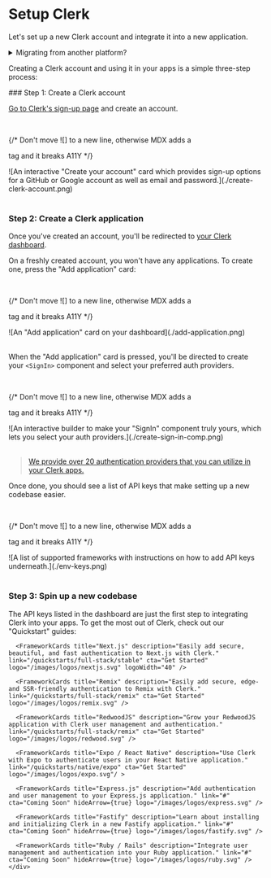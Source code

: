 
# Setup Clerk

Let's set up a new Clerk account and integrate it into a new application.

<details>
  <summary>Migrating from another platform?</summary>

  You might want to [check out one of our migration guides](/migrations-deployments/migrate-from/overview) to help
  you move your data to Clerk.
</details>

Creating a Clerk account and using it in your apps is a simple three-step process:

<Steps>
  ### Step 1: Create a Clerk account

  [Go to Clerk's sign-up page](https://dashboard.clerk.com/sign-up) and create an account.

  <br />

  {/* Don't move ![] to a new line, otherwise MDX adds a <p> tag and it breaks A11Y */}

  <div style={{filter: "drop-shadow(rgba(0, 0, 0, 0.16) 0px 12px 24px)", maxWidth: "400px"}}>![An interactive "Create your account" card which provides sign-up options for a GitHub or Google account as well as email and password.](./create-clerk-account.png)</div>

  <br />

  ### Step 2: Create a Clerk application

  Once you've created an account, you'll be redirected to [your Clerk dashboard](https://dashboard.clerk.com/).

  On a freshly created account, you won't have any applications. To create one, press the "Add application" card:

  <br />

  {/* Don't move ![] to a new line, otherwise MDX adds a <p> tag and it breaks A11Y */}

  <div style={{filter: "drop-shadow(rgba(0, 0, 0, 0.16) 0px 12px 24px)", maxWidth: "400px"}}>![An "Add application" card on your dashboard](./add-application.png)</div>

  <br />

  When the "Add application" card is pressed, you'll be directed to create your `<SignIn>` component and select your preferred
  auth providers.

  <br />

  {/* Don't move ![] to a new line, otherwise MDX adds a <p> tag and it breaks A11Y */}

  <div style={{filter: "drop-shadow(rgba(0, 0, 0, 0.16) 0px 12px 24px)"}}>![An interactive builder to make your "SignIn" component truly yours, which lets you select your auth providers.](./create-sign-in-comp.png)</div>

  <br />

  > [We provide over 20 authentication providers that you can utilize in your Clerk apps.](/users/authentication-providers/overview)

  Once done, you should see a list of API keys that make setting up a new codebase easier.

  <br />

  {/* Don't move ![] to a new line, otherwise MDX adds a <p> tag and it breaks A11Y */}

  <div style={{filter: "drop-shadow(rgba(0, 0, 0, 0.16) 0px 12px 24px)"}}>![A list of supported frameworks with instructions on how to add API keys underneath.](./env-keys.png)</div>

  <br />

  ### Step 3: Spin up a new codebase

  The API keys listed in the dashboard are just the first step to integrating Clerk into your apps. To get the most out
  of Clerk, check out our "Quickstart" guides:

  <div className="container mx-auto my-4">
    <div className="grid grid-cols-1 gap-6 md:grid-cols-2">
      <FrameworkCards title="React" description="Get started installing and initializing Clerk in a new Create React App." link="/quickstarts/frontend/react" cta="Get Started" logo="/images/logos/react.svg" />

      <FrameworkCards title="Next.js" description="Easily add secure, beautiful, and fast authentication to Next.js with Clerk." link="/quickstarts/full-stack/stable" cta="Get Started" logo="/images/logos/nextjs.svg" logoWidth="40" />

      <FrameworkCards title="Remix" description="Easily add secure, edge- and SSR-friendly authentication to Remix with Clerk." link="/quickstarts/full-stack/remix" cta="Get Started" logo="/images/logos/remix.svg" />

      <FrameworkCards title="RedwoodJS" description="Grow your RedwoodJS application with Clerk user management and authentication." link="/quickstarts/full-stack/remix" cta="Get Started" logo="/images/logos/redwood.svg" />

      <FrameworkCards title="Expo / React Native" description="Use Clerk with Expo to authenticate users in your React Native application." link="/quickstarts/native/expo" cta="Get Started" logo="/images/logos/expo.svg"/ >

      <FrameworkCards title="Express.js" description="Add authentication and user management to your Express.js application." link="#" cta="Coming Soon" hideArrow={true} logo="/images/logos/express.svg" />

      <FrameworkCards title="Fastify" description="Learn about installing and initializing Clerk in a new Fastify application." link="#" cta="Coming Soon" hideArrow={true} logo="/images/logos/fastify.svg" />

      <FrameworkCards title="Ruby / Rails" description="Integrate user management and authentication into your Ruby application." link="#" cta="Coming Soon" hideArrow={true} logo="/images/logos/ruby.svg" />
    </div>
  </div>
</Steps>
